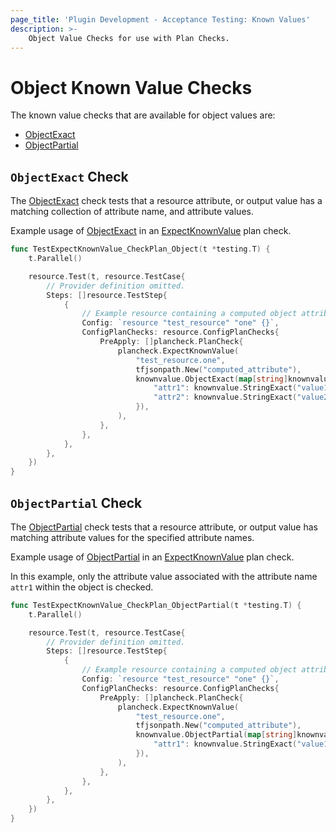 ```yaml
---
page_title: 'Plugin Development - Acceptance Testing: Known Values'
description: >-
    Object Value Checks for use with Plan Checks.
---
```


# Object Known Value Checks

The known value checks that are available for object values are:

* [ObjectExact](/terraform/plugin/testing/acceptance-tests/known-value-checks/object#objectexact-check)
* [ObjectPartial](/terraform/plugin/testing/acceptance-tests/known-value-checks/object#objectpartial-check)

## `ObjectExact` Check

The [ObjectExact](https://pkg.go.dev/github.com/hashicorp/terraform-plugin-testing/knownvalue#ObjectExact) check tests that a resource attribute, or output value has a matching collection of attribute name, and attribute values.

Example usage of [ObjectExact](https://pkg.go.dev/github.com/hashicorp/terraform-plugin-testing/knownvalue#ObjectExact) in an [ExpectKnownValue](/terraform/plugin/testing/acceptance-tests/plan-checks/resource) plan check.

```go
func TestExpectKnownValue_CheckPlan_Object(t *testing.T) {
	t.Parallel()

	resource.Test(t, resource.TestCase{
		// Provider definition omitted.
		Steps: []resource.TestStep{
			{
        	    // Example resource containing a computed object attribute named "computed_attribute"
				Config: `resource "test_resource" "one" {}`,
				ConfigPlanChecks: resource.ConfigPlanChecks{
					PreApply: []plancheck.PlanCheck{
						plancheck.ExpectKnownValue(
							"test_resource.one",
							tfjsonpath.New("computed_attribute"),
							knownvalue.ObjectExact(map[string]knownvalue.Check{
								"attr1": knownvalue.StringExact("value1"),
								"attr2": knownvalue.StringExact("value2"),
							}),
						),
					},
				},
			},
		},
	})
}
```

## `ObjectPartial` Check

The [ObjectPartial](https://pkg.go.dev/github.com/hashicorp/terraform-plugin-testing/knownvalue#ObjectPartial) check tests that a resource attribute, or output value has matching attribute values for the specified attribute names.

Example usage of [ObjectPartial](https://pkg.go.dev/github.com/hashicorp/terraform-plugin-testing/knownvalue#ObjectPartial) in an [ExpectKnownValue](/terraform/plugin/testing/acceptance-tests/plan-checks/resource) plan check.

In this example, only the attribute value associated with the attribute name `attr1` within the object is checked.

```go
func TestExpectKnownValue_CheckPlan_ObjectPartial(t *testing.T) {
	t.Parallel()

	resource.Test(t, resource.TestCase{
		// Provider definition omitted.
		Steps: []resource.TestStep{
			{
        	    // Example resource containing a computed object attribute named "computed_attribute"
				Config: `resource "test_resource" "one" {}`,
				ConfigPlanChecks: resource.ConfigPlanChecks{
					PreApply: []plancheck.PlanCheck{
						plancheck.ExpectKnownValue(
							"test_resource.one",
							tfjsonpath.New("computed_attribute"),
							knownvalue.ObjectPartial(map[string]knownvalue.Check{
								"attr1": knownvalue.StringExact("value1"),
							}),
						),
					},
				},
			},
		},
	})
}
```
